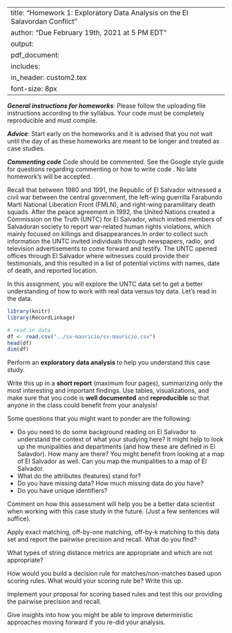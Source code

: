 
---
title: "Homework 1: Exploratory Data Analysis on the El Salavordan Conflict"
author: "Due February 19th, 2021 at 5 PM EDT"
output: 
     pdf_document:
      includes: 
          in_header: custom2.tex
font-size: 8px
---

***General instructions for homeworks***: Please follow the uploading file instructions according to the syllabus. Your code must be completely reproducible and must compile. 

***Advice***: Start early on the homeworks and it is advised that you not wait until the day of as these homeworks are meant to be longer and treated as case studies.

***Commenting code***
Code should be commented. See the Google style guide for questions regarding commenting or how to write 
code \url{https://google.github.io/styleguide/Rguide.xml}. No late homework's will be accepted.


\textbf{Total points on assignment: 5 (reproducibility) + 10 points for the assignment.}

\section*{El Salvador Civil War}

Recall that between 1980 and 1991, the Republic of El Salvador witnessed a civil war between the central government, the left-wing guerrilla Farabundo Marti National Liberation Front (FMLN), and right-wing paramilitary death squads. After the peace agreement in 1992, the United Nations created a Commission on the Truth (UNTC) for El Salvador, which invited members of Salvadoran society to report war-related human rights violations, which mainly focused on killings and disappearances.In order to collect such information the UNTC invited individuals through newspapers, radio, and television advertisements to come forward and testify.  The UNTC opened offices through El Salvador where witnesses could provide their testimonials, and this resulted in a list of potential victims with names, date of death, and reported location.

In this assignment, you will explore the UNTC data set to get a better understanding of how to work with real data versus toy data. Let's read in the data. 

```r
library(knitr)
library(RecordLinkage)
```

```r
# read in data
df <- read.csv("../sv-mauricio/sv-mauricio.csv")
head(df)
dim(df)
```

\section{Task 0: Exploratory Data Analysis and Collecting Background Information}

Perform an **exploratory data analysis** to help you understand this case study.  

Write this up in a **short report** (maximum four pages), summarizing only the most interesting and important findings. Use tables, visualizations, and make sure that you code is **well documented** and **reproducible** so that anyone in the class could benefit from your analysis! 

Some questions that you might want to ponder are the following:

- Do you need to do some background reading on El Salvador to understand the context of what your studying here? It might help to look up the munipalities and departments (and how these are defined in El Salavdor). How many are there? You might benefit from looking at a map of El Salvador as well. Can you map the munipalities to a map of El Salvador. 
- What do the attributes (features) stand for? 
- Do you have missing data? How much missing data do you have? 
- Do you have unique identifiers? 

Comment on how this assessment will help you be a better data scientist when working with this case study in the future. (Just a few sentences will suffice).

 
\section*{Task 1: Exact Matching}

Apply exact matching, off-by-one matching, off-by-k matching to this data set and report the pairwise precision and recall. What do you find? 

\section*{Task 2: String distances}

What types of string distance metrics are appropriate and which are not appropriate?

\section*{Task 3: Decision rules}

How would you build a decision rule for matches/non-matches based upon scoring rules. What would your scoring rule be? Write this up.

\section*{Task 4: Implementation/evaluation}

Implement your proposal for scoring based rules and test this our providing the pairwise precision and recall.

\section*{Task 5: Insights and reflections}


Give insights into how you might be able to improve deterministic approaches moving forward if you re-did your analysis.

